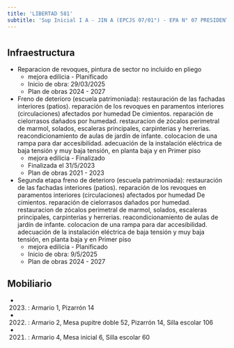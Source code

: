 ```yaml
---
title: 'LIBERTAD 581'
subtitle: 'Sup Inicial I A - JIN A (EPCJS 07/01°) - EPA N° 07 PRESIDENTE ROCA - EPC N° 07 PRESIDENTE ROCA'
---
```


#
## Infraestructura

* Reparacion de revoques, pintura de sector no incluido en pliego 
    + mejora edilicia - Planificado 
    + Inicio de obra: 29/03/2025 
    + Plan de obras 2024 - 2027 


* Freno de deterioro (escuela patrimoniada): restauración de las fachadas interiores (patios). reparación de los revoques en paramentos interiores (circulaciones) afectados por humedad
De cimientos. reparación de cielorrasos dañados por humedad.  restauracion de zócalos perimetral de marmol, solados, escaleras principales, carpinterias y herrerias. reacondicionamiento de aulas de jardín de infante. colocacion de una rampa para dar accesibilidad. adecuación de la instalación eléctrica de baja tensión y muy baja tensión, en planta baja y en
Primer piso 
    + mejora edilicia - Finalizado 
    + Finalizada el 31/5/2023 
    + Plan de obras 2021 - 2023 


* Segunda etapa freno de deterioro (escuela patrimoniada): restauración de las fachadas interiores (patios). reparación de los revoques en paramentos interiores (circulaciones) afectados por humedad
De cimientos. reparación de cielorrasos dañados por humedad.  restauracion de zócalos perimetral de marmol, solados, escaleras principales, carpinterias y herrerias. reacondicionamiento de aulas de jardín de infante. colocacion de una rampa para dar accesibilidad. adecuación de la instalación eléctrica de baja tensión y muy baja tensión, en planta baja y en
Primer piso 
    + mejora edilicia - Planificado 
    + Inicio de obra: 9/5/2025 
    + Plan de obras 2024 - 2027 






## Mobiliario

*  (2023) : Armario 1, Pizarrón 14 

*  (2022) : Armario 2, Mesa pupitre doble 52, Pizarrón 14, Silla escolar 106 

*  (2021) : Armario 4, Mesa inicial 6, Silla escolar 60 



